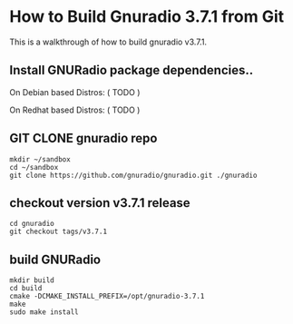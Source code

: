 = How to Build Gnuradio 3.7.1 from Git =

This is a walkthrough of how to build gnuradio v3.7.1.

== Install GNURadio package dependencies.. ==

On Debian based Distros:
( TODO )

On Redhat based Distros:
( TODO )

== GIT CLONE gnuradio repo ==
<pre>
mkdir ~/sandbox
cd ~/sandbox
git clone https://github.com/gnuradio/gnuradio.git ./gnuradio
</pre>

== checkout version v3.7.1 release ==
<pre>
cd gnuradio
git checkout tags/v3.7.1
</pre>

== build GNURadio ==
<pre>
mkdir build
cd build
cmake -DCMAKE_INSTALL_PREFIX=/opt/gnuradio-3.7.1
make
sudo make install
</pre>
